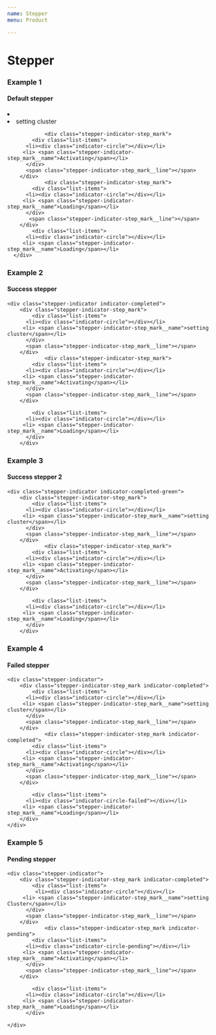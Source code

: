 ```yaml
---
name: Stepper
menu: Product

---
```


# Stepper
### Example 1
#### Default stepper
<Playground>

  <div class="stepper-indicator indicator-default">
    <div class="stepper-indicator-step_mark">
            <div class="list-items">
          <li><div class="indicator-circle"></div></li>
         <li> <span class="stepper-indicator-step_mark__name">setting cluster</span></li>
          </div>
             <span class="stepper-indicator-step_mark__line"></span>
        </div>
        
                <div class="stepper-indicator-step_mark">
            <div class="list-items">
          <li><div class="indicator-circle"></div></li>
         <li> <span class="stepper-indicator-step_mark__name">Activating</span></li>
          </div>
          <span class="stepper-indicator-step_mark__line"></span>
        </div>
                <div class="stepper-indicator-step_mark">
            <div class="list-items">
          <li><div class="indicator-circle"></div></li>
         <li> <span class="stepper-indicator-step_mark__name">Loading</span></li>
          </div>
           <span class="stepper-indicator-step_mark__line"></span>
        </div>
            <div class="list-items">
          <li><div class="indicator-circle"></div></li>
         <li> <span class="stepper-indicator-step_mark__name">Loading</span></li>
      </div> 
   </div>  

</Playground>

### Example 2
#### Success stepper
<Playground>

    <div class="stepper-indicator indicator-completed">
        <div class="stepper-indicator-step_mark">
            <div class="list-items">
          <li><div class="indicator-circle"></div></li>
         <li> <span class="stepper-indicator-step_mark__name">setting cluster</span></li>
          </div>
          <span class="stepper-indicator-step_mark__line"></span>
        </div>
                <div class="stepper-indicator-step_mark">
            <div class="list-items">
          <li><div class="indicator-circle"></div></li>
         <li> <span class="stepper-indicator-step_mark__name">Activating</span></li>
          </div>
          <span class="stepper-indicator-step_mark__line"></span>
        </div>
              
            <div class="list-items">
          <li><div class="indicator-circle"></div></li>
         <li> <span class="stepper-indicator-step_mark__name">Loading</span></li>
          </div>
        </div>


</Playground>

### Example 3
#### Success stepper 2
<Playground>

    <div class="stepper-indicator indicator-completed-green">
        <div class="stepper-indicator-step_mark">
            <div class="list-items">
          <li><div class="indicator-circle"></div></li>
         <li> <span class="stepper-indicator-step_mark__name">setting cluster</span></li>
          </div>
          <span class="stepper-indicator-step_mark__line"></span>
        </div>
                <div class="stepper-indicator-step_mark">
            <div class="list-items">
          <li><div class="indicator-circle"></div></li>
         <li> <span class="stepper-indicator-step_mark__name">Activating</span></li>
          </div>
          <span class="stepper-indicator-step_mark__line"></span>
        </div>
              
            <div class="list-items">
          <li><div class="indicator-circle"></div></li>
         <li> <span class="stepper-indicator-step_mark__name">Loading</span></li>
          </div>
        </div>

</Playground>

### Example 4
#### Failed stepper
<Playground>

    <div class="stepper-indicator">
        <div class="stepper-indicator-step_mark indicator-completed">
            <div class="list-items">
          <li><div class="indicator-circle"></div></li>
         <li> <span class="stepper-indicator-step_mark__name">setting cluster</span></li>
          </div>
          <span class="stepper-indicator-step_mark__line"></span>
        </div>
                <div class="stepper-indicator-step_mark indicator-completed">
            <div class="list-items">
          <li><div class="indicator-circle"></div></li>
         <li> <span class="stepper-indicator-step_mark__name">Activating</span></li>
          </div>
          <span class="stepper-indicator-step_mark__line"></span>
        </div>
              
            <div class="list-items">
          <li><div class="indicator-circle-failed"></div></li>
         <li> <span class="stepper-indicator-step_mark__name">Loading</span></li>
        </div>
    </div>

</Playground>

### Example 5
#### Pending stepper
<Playground>

    <div class="stepper-indicator">
        <div class="stepper-indicator-step_mark indicator-completed">
            <div class="list-items">
             <li><div class="indicator-circle"></div></li>
         <li> <span class="stepper-indicator-step_mark__name">setting Cluster</span></li>
          </div>
          <span class="stepper-indicator-step_mark__line"></span>
        </div>
                <div class="stepper-indicator-step_mark indicator-pending">
            <div class="list-items">
          <li><div class="indicator-circle-pending"></div></li>
         <li> <span class="stepper-indicator-step_mark__name">Activating</span></li>
          </div>
          <span class="stepper-indicator-step_mark__line"></span>
        </div>
            
            <div class="list-items">
          <li><div class="indicator-circle"></div></li>
         <li> <span class="stepper-indicator-step_mark__name">Loading</span></li>
          </div>
  
    </div>

</Playground>




